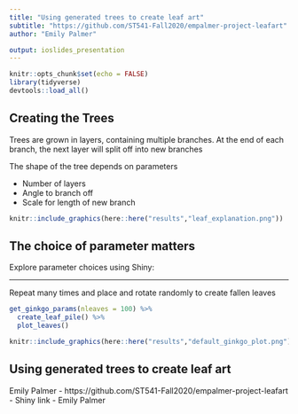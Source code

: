 ```yaml
---
title: "Using generated trees to create leaf art"
subtitle: "https://github.com/ST541-Fall2020/empalmer-project-leafart"
author: "Emily Palmer"

output: ioslides_presentation
---
```


```r
knitr::opts_chunk$set(echo = FALSE)
library(tidyverse)
devtools::load_all()
```


## Creating the Trees {.smaller .columns-2}

Trees are grown in layers, containing multiple branches. At the end of each branch, the next layer will split off into new branches

The shape of the tree depends on parameters

- Number of layers
- Angle to branch off 
- Scale for length of new branch

```r
knitr::include_graphics(here::here("results","leaf_explanation.png"))
```



## The choice of parameter matters 
Explore parameter choices using Shiny: 

---- 

Repeat many times and place and rotate randomly to create fallen leaves

```r
get_ginkgo_params(nleaves = 100) %>% 
  create_leaf_pile() %>% 
  plot_leaves()
```

```r
knitr::include_graphics(here::here("results","default_ginkgo_plot.png"))
```


## Using generated trees to create leaf art

Emily Palmer
 - https://github.com/ST541-Fall2020/empalmer-project-leafart
 - Shiny link
 - Emily Palmer
